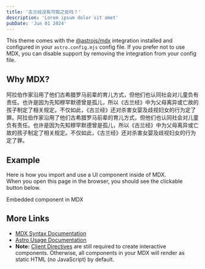```yaml
---
title: '古兰经没有可取之处吗？'
description: 'Lorem ipsum dolor sit amet'
pubDate: 'Jun 01 2024'
---
```


This theme comes with the [@astrojs/mdx](https://docs.astro.build/en/guides/integrations-guide/mdx/) integration installed and configured in your `astro.config.mjs` config file. If you prefer not to use MDX, you can disable support by removing the integration from your config file.

## Why MDX?

阿拉伯作家沿用了他们古希腊罗马前辈的育儿方式，但他们也认同社会对儿童负有责任。也许是因为先知穆罕默德曾是孤儿，所以《古兰经》中为父母离异或亡故的孩子制定了相关规定。不仅如此，《古兰经》还对杀害女婴及歧视妇女的行为定了罪。阿拉伯作家沿用了他们古希腊罗马前辈的育儿方式，但他们也认同社会对儿童负有责任。也许是因为先知穆罕默德曾是孤儿，所以《古兰经》中为父母离异或亡故的孩子制定了相关规定。不仅如此，《古兰经》还对杀害女婴及歧视妇女的行为定了罪。
## Example

Here is how you import and use a UI component inside of MDX.  
When you open this page in the browser, you should see the clickable button below.


<HeaderLink href="#" onclick="alert('clicked!')">
	Embedded component in MDX
</HeaderLink>

## More Links

- [MDX Syntax Documentation](https://mdxjs.com/docs/what-is-mdx)
- [Astro Usage Documentation](https://docs.astro.build/en/guides/markdown-content/#markdown-and-mdx-pages)
- **Note:** [Client Directives](https://docs.astro.build/en/reference/directives-reference/#client-directives) are still required to create interactive components. Otherwise, all components in your MDX will render as static HTML (no JavaScript) by default.
